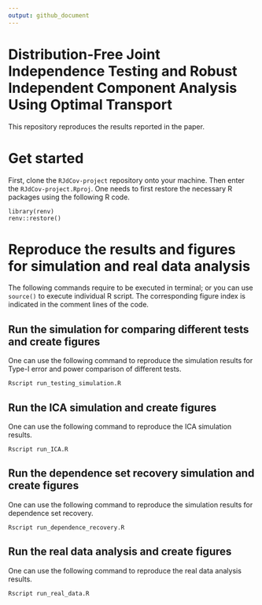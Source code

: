 ```yaml
---
output: github_document
---
```


# Distribution-Free Joint Independence Testing and Robust Independent Component Analysis Using Optimal Transport

This repository reproduces the results reported in the paper.


# Get started

First, clone the `RJdCov-project` repository onto your machine. Then enter the `RJdCov-project.Rproj`. One needs to first restore the necessary R packages using the following R code.

```         
library(renv)
renv::restore()
```

# Reproduce the results and figures for simulation and real data analysis

The following commands require to be executed in terminal; or you can use `source()` to execute individual R script. The corresponding figure index is indicated in the comment lines of the code.

## Run the simulation for comparing different tests and create figures

One can use the following command to reproduce the simulation results for Type-I error and power comparison of different tests. 

``` 
Rscript run_testing_simulation.R
```

## Run the ICA simulation and create figures

One can use the following command to reproduce the ICA simulation results. 

``` 
Rscript run_ICA.R
```

## Run the dependence set recovery simulation and create figures

One can use the following command to reproduce the simulation results for dependence set recovery. 

``` 
Rscript run_dependence_recovery.R
```


## Run the real data analysis and create figures

One can use the following command to reproduce the real data analysis results. 

``` 
Rscript run_real_data.R
```
